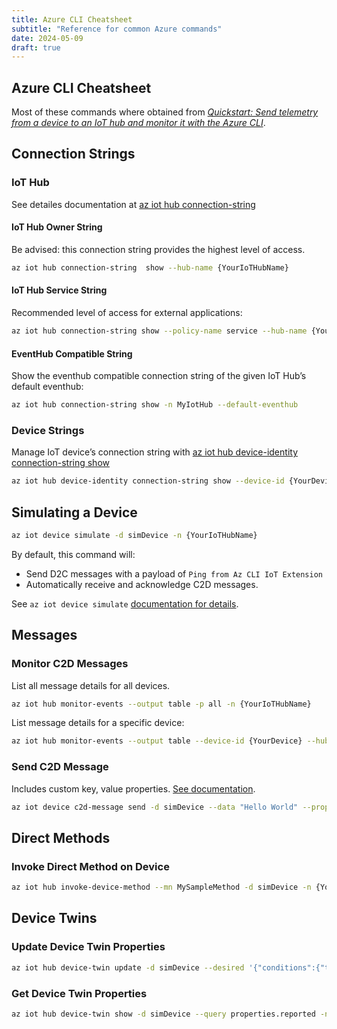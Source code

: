 ```yaml
---
title: Azure CLI Cheatsheet
subtitle: "Reference for common Azure commands"
date: 2024-05-09
draft: true
---
```


## Azure CLI Cheatsheet

Most of these commands where obtained from
_[Quickstart: Send telemetry from a device to an IoT hub and monitor it with the Azure CLI](https://learn.microsoft.com/en-us/azure/iot-hub/quickstart-send-telemetry-cli)_.

## Connection Strings

### IoT Hub

See detailes documentation at
[az iot hub connection-string](https://learn.microsoft.com/en-us/cli/azure/iot/hub/connection-string?view=azure-cli-latest)

#### IoT Hub Owner String

Be advised: this connection string provides the highest level of access.

```.bash
az iot hub connection-string  show --hub-name {YourIoTHubName}
```

#### IoT Hub Service String

Recommended level of access for external applications:

```.bash
az iot hub connection-string show --policy-name service --hub-name {YourIoTHubName} --output table
```

#### EventHub Compatible String

Show the eventhub compatible connection string of the given IoT Hub's default
eventhub:

```.bash
az iot hub connection-string show -n MyIotHub --default-eventhub
```

### Device Strings

Manage IoT device's connection string with
[az iot hub device-identity connection-string show](https://learn.microsoft.com/en-us/cli/azure/iot/hub/device-identity/connection-string?view=azure-cli-latest#az-iot-hub-device-identity-connection-string-show)

```.bash
az iot hub device-identity connection-string show --device-id {YourDevice}
```

## Simulating a Device

```.bash
az iot device simulate -d simDevice -n {YourIoTHubName}
```

By default, this command will:

- Send D2C messages with a payload of `Ping from Az CLI IoT Extension`
- Automatically receive and acknowledge C2D messages.

See `az iot device simulate`
[documentation for details](https://learn.microsoft.com/en-us/cli/azure/iot/device?view=azure-cli-latest#az-iot-device-simulate).

## Messages

### Monitor C2D Messages

List all message details for all devices.

```.bash
az iot hub monitor-events --output table -p all -n {YourIoTHubName}
```

List message details for a specific device:

```.bash
az iot hub monitor-events --output table --device-id {YourDevice} --hub-name {YourIoTHubName}
```

### Send C2D Message

Includes custom key, value properties.
[See documentation](https://learn.microsoft.com/en-us/cli/azure/iot/device/c2d-message?view=azure-cli-latest#az-iot-device-c2d-message-send).

```.bash
az iot device c2d-message send -d simDevice --data "Hello World" --props "key0=value0;key1=value1" -n {YourIoTHubName}
```

## Direct Methods

### Invoke Direct Method on Device

```.bash
az iot hub invoke-device-method --mn MySampleMethod -d simDevice -n {YourIoTHubName}
```

## Device Twins

### Update Device Twin Properties

```.bash
az iot hub device-twin update -d simDevice --desired '{"conditions":{"temperature":{"warning":98, "critical":107}}}' -n {YourIoTHubName}
```

### Get Device Twin Properties

```.bash
az iot hub device-twin show -d simDevice --query properties.reported -n {YourIoTHubName}
```
